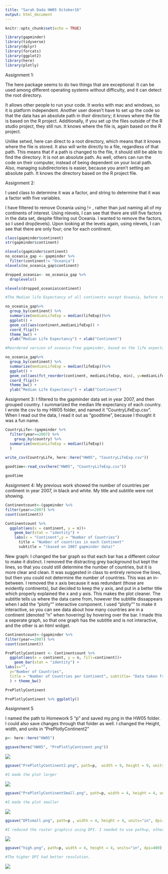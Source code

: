 ```yaml
---
title: "Sarah Dada HW05 October16"
output: html_document
---
```


```r
knitr::opts_chunk$set(echo = TRUE)
```

```r
library(gapminder)
library(tidyverse)
library(dplyr)
library(forcats)
library(ggplot2)
library(here)
library(plotly)
```
Assignment 1:

The here package seems to do two things that are exceptional: It can be used among different operating systems without difficulty, and it can detect the root directory.

It allows other people to run your code. It works with mac and windows, so it is platform independent. Another user doesn’t have to set up the code so that the data has an absolute path in *their* directory; it knows where the file is based on the R project. Additionally, if you set up the files outside of the R studio project, they still run. It knows where the file is, again based on the R project.

Unlike setwd, here can direct to a root directory, which means that it knows where the file is stored. It also will write directly to a file, regardless of that path. This means that if a path is changed to the file, it should still be able to find the directory. It is not an absolute path. As well, others can run the code on their computer, instead of being dependent on your local path. Also, managing subdirectories is easier, because you aren’t setting an absolute path. It knows the directory based on the R project file.

Assignment 2:

I used class to determine it was a factor, and string to determine that it was a factor with five variables.

I have filtered to remove Oceania using != , rather than just naming all of my continents of interest. Using nlevels, I can see that there are still five factors in the data set, despite filtering out Oceania. I wanted to remove the factors, so I used drop(levels). Upon looking at the levels again, using nlevels, I can see that there are only four; one for each continent.  

```r
class(gapminder$continent)
str(gapminder$continent)

nlevels(gapminder$continent)
no_oceania_gap <- gapminder %>%
  filter(continent!= "Oceania")
nlevels(no_oceania_gap$continent)

dropped_oceania<- no_oceania_gap %>% 
  droplevels()

nlevels(dropped_oceania$continent)

#The Median life Expectancy of all continents except Oceania, before releveling.

no_oceania_gap%>%
  group_by(continent) %>%
  summarize(medianLifeExp = median(lifeExp))%>%
  ggplot() +
  geom_col(aes(continent,medianLifeExp)) +
  coord_flip()+
  theme_bw() +
  ylab("Median Life Expectancy") + xlab("Continent")

#Reordered version of oceania-free gapminder, based on the life expectancy in years, from highest to lowest. 

no_oceania_gap%>%
  group_by(continent) %>%
  summarize(medianLifeExp = median(lifeExp))%>%
  ggplot() +
  geom_col(aes(fct_reorder(continent, medianLifeExp, min), y=medianLifeExp)) +
  coord_flip()+
  theme_bw() +
  ylab("Median Life Expectancy") + xlab("Continent")

```

Assignment 3: I filtered to the gapminder data set in year 2007, and then grouped country. I summarized the median life expectancy of each country. I wrote the csv to my HW05 folder, and named it "CountryLifeExp.csv". When I read out the data, I read it out as "goodtime", because I thought it was a fun name.
```r
CountryLife<-(gapminder %>% 
  filter(year==2007) %>% 
    group_by(country) %>%
  summarize(medianLifeExp = median(lifeExp)) 
  )

write_csv(CountryLife, here::here("HW05", "CountryLifeExp.csv"))
          
goodtime<-read_csv(here("HW05", "CountryLifeExp.csv"))

goodtime
```

Assignment 4:  My previous work showed the number of countries per continent in year 2007, in black and white. My title and subtitle were not showing.
```r

Continentcount<-(gapminder %>% 
filter(year==2007) %>%
count(continent)) 

Continentcount %>% 
  ggplot(aes(x = continent, y = n))+
    geom_bar(stat = "identity") +
    labs(x = "Continent",y = "Number of Countries")
      title = "Number of countries in each Continent"
      subtitle = "(based on 2007 gapminder data)"

```
New graph: I changed the bar graph so that each bar has a different colour to make it distinct. I removed the distracting grey background but kept the lines, so that you could still determine the number of countries, but it is more clear and clean. It was suggested in class to entirely remove the lines, but then you could not determine the number of countries. This was an in-between. I removed the x axis because it was redundant (those are evidently continents), but decided to keep the y axis, and put in a better title which properly explained the x and y axis. This makes the plot cleaner. The subtitle tells us where the data came from, however the subtitle dissappears when I add the "plotly"" interactive component. I used "plotly"" to make it interactive, so you can see data about how many countries are in a continent (denoted "n" when hovering) by hovering over the bar. I made this a seperate graph, so that one graph has the subtitle and is not interactive, and the other is an html widget. 
```r
Continentcount<-(gapminder %>% 
filter(year==2007) %>%
count(continent)) 

PrePlotlyContinent <- Continentcount %>% 
  ggplot(aes(x = continent, y = n, fill=continent))+
    geom_bar(stat = "identity") +
labs(x="",
  y="Number of Countries",
  title = "Number of Countries per Continent", subtitle= "Data taken from year 2007 of the Gapminder data set"
  ) + theme_bw()

PrePlotlyContinent

PrePlotlyContinent %>% ggplotly()
```

Assignment 5

 I named the path to Homework 5 "p" and saved my.png in the HW05 folder. I could also save changes through that folder as well. I changed the Height, width, and units in "PrePlotlyContinent2"
```r
p<- here::here("HW05")

ggsave(here("HW05", "PrePlotlyContinent.png"))
```
![](PrePlotlyContinent.png)
```r
ggsave("PrePlotlyContinent2.png", path=p,  width = 9, height = 9, units="in")

#I made the plot larger 
```
![](PrePlotlyContinent2.png)
```r
ggsave("PrePlotlyContinentSmall.png", path=p, width = 4, height = 4, units="in")

#I made the plot smaller
```
![](PrePlotlyContinentSmall.png)

```r
ggsave("DPIsmall.png", path=p , width = 4, height = 4, units="in", dpi=100)

#I reduced the raster graphics using DPI. I needed to use path=p, otherwise it does not know where to save to.
```
![](DPIsmall.png)

```r
ggsave("high.png", path=p, width = 4, height = 4, units="in", dpi=400)

#The higher DPI had better resolution.
```
![](high.png)
